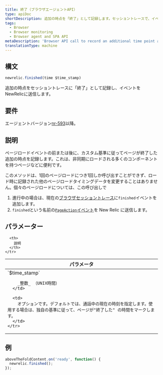 ```yaml
---
title: 終了（ブラウザエージェントAPI）
type: apiDoc
shortDescription: 追加の時点を「終了」として記録します。セッショントレースで、イベントをNewRelicに送信します。
tags:
  - Browser
  - Browser monitoring
  - Browser agent and SPA API
metaDescription: 'Browser API call to record an additional time point as a finished event in a browser session trace, and report it to New Relic.'
translationType: machine
---
```


## 構文

```js
newrelic.finished(time $time_stamp)
```

追加の時点をセッショントレースに「終了」として記録し、イベントをNewRelicに送信します。

## 要件

エージェントバージョン[nr-593](/docs/release-notes/new-relic-browser-release-notes/browser-agent-release-notes)以降。

## 説明

ページロードイベントの前または後に、カスタム基準に従ってページが終了した追加の時点を記録します。これは、非同期にロードされる多くのコンポーネントを持つページなどに便利です。

このメソッドは、1回のページロードにつき1回しか呼び出すことができず、ロード時に記録された他のページロードタイミングデータを変更することはありません。個々のページロードについては、この呼び出しで

1. 進行中の場合は、現在の[ブラウザセッショントレース](/docs/browser/new-relic-browser/browser-pro-features/session-traces-exploring-webpages-life-cycle)に`finished`イベントを追加します。
2. `finished`という名前の[`PageAction`イベント](/docs/insights/explore-data/attributes/browser-default-attributes-insights#pageaction-list)を New Relic に送信します。

## パラメーター

<table>
  <thead>
    <tr>
      <th width="25%">
        パラメータ
      </th>

      <th>
        説明
      </th>
    </tr>
  </thead>

  <tbody>
    <tr>
      <td>
        `$time_stamp`

        _整数_ （UNIX時間）
      </td>

      <td>
        オプションです。デフォルトでは、通話中の現在の時刻を指定します。使用する場合は、独自の基準に従って、ページが"終了した" の時間をマークします。
      </td>
    </tr>
  </tbody>
</table>

## 例

```js
aboveTheFoldContent.on('ready', function() {
  newrelic.finished();
});
```